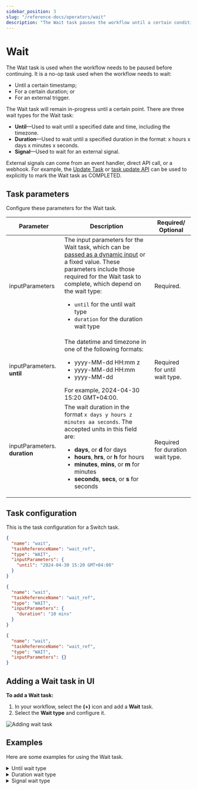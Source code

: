 ```yaml
---
sidebar_position: 3
slug: "/reference-docs/operators/wait"
description: "The Wait task pauses the workflow until a certain condition is met."
---
```



# Wait

The Wait task is used when the workflow needs to be paused before continuing. It is a no-op task used when the workflow needs to wait:

- Until a certain timestamp;
- For a certain duration; or
- For an external trigger.

The Wait task will remain in-progress until a certain point. There are three wait types for the Wait task:

- **Until**—Used to wait until a specified date and time, including the timezone.
- **Duration**—Used to wait until a specified duration in the format: x hours x days x minutes x seconds.
- **Signal**—Used to wait for an external signal.

External signals can come from an event handler, direct API call, or a webhook. For example, the [Update Task](https://orkes.io/content/reference-docs/system-tasks/update-task) or [task update API](https://orkes.io/content/reference-docs/api/task/update-task-status-in-workflow) can be used to explicitly to mark the Wait task as COMPLETED.

## Task parameters

Configure these parameters for the Wait task.

| Parameter                     | Description                                                                                                                                                                                                                                                                                                                                                                       | Required/ Optional               |
| ----------------------------- | --------------------------------------------------------------------------------------------------------------------------------------------------------------------------------------------------------------------------------------------------------------------------------------------------------------------------------------------------------------------------------- | -------------------------------- |
| inputParameters               | The input parameters for the Wait task, which can be [passed as a dynamic input](https://orkes.io/content/developer-guides/passing-inputs-to-task-in-conductor) or a fixed value. These parameters include those required for the Wait task to complete, which depend on the wait type:<ul><li>`until` for the until wait type</li><li>`duration` for the duration wait type</li></ul> | Required.                        |
| inputParameters. **until**    | The datetime and timezone in one of the following formats:<ul><li>yyyy-MM-dd HH:mm z</li><li>yyyy-MM-dd HH:mm</li><li>yyyy-MM-dd</li></ul>For example, 2024-04-30 15:20 GMT+04:00.                                                                                                                                                                                                | Required for until wait type.    |
| inputParameters. **duration** | The wait duration in the format `x days y hours z minutes aa seconds`. The accepted units in this field are:<ul><li>**days**, or **d** for days</li><li>**hours**, **hrs**, or **h** for hours</li><li>**minutes**, **mins**, or **m** for minutes</li><li>**seconds**, **secs**, or **s** for seconds</li></ul>                                                                  | Required for duration wait type. |

## Task configuration

This is the task configuration for a Switch task.

<Tabs>
<TabItem value="until" label="until">

```json
{
  "name": "wait",
  "taskReferenceName": "wait_ref",
  "type": "WAIT",
  "inputParameters": {
    "until": "2024-04-30 15:20 GMT+04:00"
  }
}
```

</TabItem>

<TabItem value="duration" label="duration">

```json
{
  "name": "wait",
  "taskReferenceName": "wait_ref",
  "type": "WAIT",
  "inputParameters": {
    "duration": "10 mins"
  }
}
```

</TabItem>

<TabItem value="signal" label="signal">

```json
{
  "name": "wait",
  "taskReferenceName": "wait_ref",
  "type": "WAIT",
  "inputParameters": {}
}
```

</TabItem>
</Tabs>

## Adding a Wait task in UI

**To add a Wait task:**

1. In your workflow, select the **(+)** icon and add a **Wait** task.
2. Select the **Wait type** and configure it.

<p><img src="/content/img/ui-guide-wait-task.png" alt="Adding wait task" /></p>

## Examples

Here are some examples for using the Wait task.

<details>
<summary>Until wait type</summary>

<p>
The following task is configured to wait until Dec 25, 2026, 9AM.
</p>

```json
// Wait task configuration

{
  "name": "wait",
  "taskReferenceName": "wait_ref",
  "type": "WAIT",
  "inputParameters": {
    "until": "2026-12-25 09:00 GMT+04:00"
  }
}
```

To pass the Wait task parameter as a dynamic input, you can define a workflow input parameter and use it in the Wait task.

```json
// workflow definition

"inputParameters": [
  "waitUntil"
],
```

The Wait task can reference the workflow input parameter using `${workflow.input.variableName}`, replacing `variableName` with the actual variable name.

```json
// Wait task configuration

{
  "name": "wait",
  "taskReferenceName": "wait_ref",
  "type": "WAIT",
  "inputParameters": {
    "until": "${workflow.input.waitUntil}"
  }
}
```

Now, the wait timestamp can be defined at runtime. When running the workflow, you can pass the a specific value as the input:

```json
// workflow inputs

{
  "waitUntil": "2024-04-23 15:46 GMT+04:00"
}
```

Based on the input, the workflow waits until 03:46 PM on 23 April 2024.

</details>

<details>
<summary>Duration wait type</summary>

The following task is configured to wait for 28 days.

```json
// Wait task configuration

{
  "name": "wait",
  "taskReferenceName": "wait_ref",
  "type": "WAIT",
  "inputParameters": {
    "duration": "28 days"
  }
}
```

<p align="center"><img src="/content/img/wait-for-28-days.png" alt="Wait for 28 days" width="70%" height="auto"></img></p>

To pass the Wait task parameter as a variable, you can define a workflow input parameter and use it in the Wait task.

```json
// workflow definition

"inputParameters": [
  "waitDuration"
],
```

The Wait task can reference the workflow input parameter using `${workflow.input.variableName}`, replacing `variableName` with the actual variable name.

```json
// Wait task configuration

{
  "name": "wait",
  "taskReferenceName": "wait_ref",
  "type": "WAIT",
  "inputParameters": {
    "until": "${workflow.input.waitDuration}"
  }
}
```

Now, the wait duration can be defined at runtime. When running the workflow, you can pass the a specific value as the input:

```json
// workflow inputs

{
  "waitDuration": "1 mins 02 seconds"
}
```

Based on the input, the workflow waits for 1 minute 2 seconds.

</details>

<details>
<summary>Signal wait type</summary>

You can configure the wait type to be signal, which can come from an event handler, direct API call, or webhook.

Here’s a snippet of a Wait task awaiting an external signal from an API call:

```json
{
  "name": "wait",
  "taskReferenceName": "wait_ref",
  "type": "WAIT",
  "inputParameters": {}
}
```

Once the workflow is run, the Wait task will be in an “In Progress” state. Once the external signal is ready, you can manually mark the task as completed either [using API](https://orkes.io/content/reference-docs/api/task/update-task-status-in-workflow) or from UI, as shown below:

<p align="center"><img src="/content/img/wait-for-signal.png" alt="Wait type configured as signal" width="70%" height="auto"></img></p>

</details>
